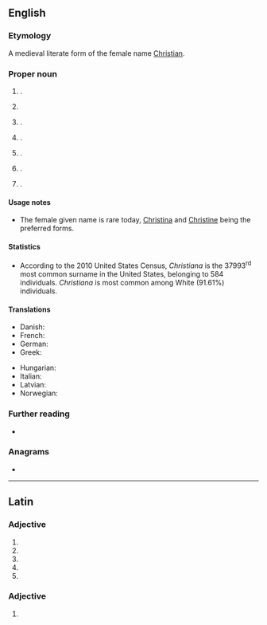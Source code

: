 {{also|christiana}}
==English==
{{wikipedia}}

===Etymology===
A medieval literate form of the female name [[Christian]].

===Proper noun===
{{en-proper noun|~|s}}

# {{given name|en|female|from=Ancient Greek}}.
# {{surname|en|[[metronymic]]|from=given names}}
# {{place|en|unincorporated community|co/New Castle County|s/Delaware|c/US}}.
# {{place|en|borough|co/Lancaster County|s/Pennsylvania|c/US}}.
# {{place|en|unincorporated community|co/Ruterhford County|s/Tennessee|c/US}}.
# {{place|en|town|co/Dane County|s/Wisconsin|c/US}}.
# {{place|en|town|co/Vernon County|s/Wisconsin|c/US}}.

====Usage notes====
* The female given name is rare today, [[Christina]] and [[Christine]] being the preferred forms.

====Statistics====
* According to the 2010 United States Census, ''Christiana'' is the 37993<sup>rd</sup> most common surname in the United States, belonging to 584 individuals. ''Christiana'' is most common among White (91.61%) individuals.

====Translations====
{{trans-top|a female given name}}
* Danish: {{t|da|Kristiane}}
* French: {{t+|fr|Christiane}}
* German: {{t|de|Christiane}}
* Greek: {{t+|el|Χρηστιάνα}}
{{trans-mid}}
* Hungarian: {{t|hu|Krisztiána}}
* Italian: {{t+|it|Cristiana|f}}
* Latvian: {{t|lv|Kristiāna|f}}
* Norwegian: {{t+|no|Kristiane}}
{{trans-bottom}}

===Further reading===
* {{R:en:DAFN}}

===Anagrams===
* {{anagrams|en|a=aachiinrst|arachnitis}}

----

==Latin==

===Adjective===
{{la-adj-form|Chrīstiāna}}

# {{inflection of|la|Chrīstiānus||nom|f|s}}
# {{inflection of|la|Chrīstiānus||nom|n|p}}
# {{inflection of|la|Chrīstiānus||acc|n|p}}
# {{inflection of|la|Chrīstiānus||voc|f|s}}
# {{inflection of|la|Chrīstiānus||voc|n|p}}

===Adjective===
{{la-adj-form|Chrīstiānā}}

# {{inflection of|la|Chrīstiānus||abl|f|s}}